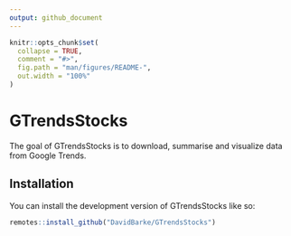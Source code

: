 ```yaml
---
output: github_document
---
```


<!-- README.md is generated from README.Rmd. Please edit that file -->

```r
knitr::opts_chunk$set(
  collapse = TRUE,
  comment = "#>",
  fig.path = "man/figures/README-",
  out.width = "100%"
)
```

# GTrendsStocks

<!-- badges: start -->
<!-- badges: end -->

The goal of GTrendsStocks is to download, summarise and visualize data from Google Trends.

## Installation

You can install the development version of GTrendsStocks like so:

``` r
remotes::install_github("DavidBarke/GTrendsStocks")
```
